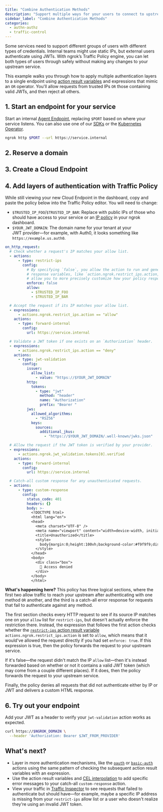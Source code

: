 ```yaml
---
title: "Combine Authentication Methods"
description: "Support multiple ways for your users to connect to upstream services with a flexible OR operator pattern."
sidebar_label: "Combine Authentication Methods"
categories:
  - authn-authz
  - traffic-control
---
```



Some services need to support different groups of users with different types of credentials.
Internal teams might use static IPs, but external users authenticate using JWTs.
With ngrok’s Traffic Policy engine, you can let both types of users through safely without making any changes to your upstream service.

This example walks you through how to apply multiple authentication layers to a single endpoint using [action result variables](/docs/traffic-policy/variables/action/) and expressions that mimic an `OR` operator.
You'll allow requests from trusted IPs `OR` those containing valid JWTs, and then reject all others.

## 1. Start an endpoint for your service

Start an internal [Agent Endpoint](/docs/universal-gateway/agent-endpoints/), replacing `$PORT` based on where your service listens.
You can also use one of our [SDKs](/docs/agent-sdks) or the [Kubernetes Operator](/docs/k8s).

```bash
ngrok http $PORT --url https://service.internal
```

## 2. Reserve a domain

<ReserveDomain />

## 3. Create a Cloud Endpoint

<CloudEndpoint />

## 4. Add layers of authentication with Traffic Policy

While still viewing your new Cloud Endpoint in the dashboard, copy and paste the policy below into the Traffic Policy editor.
You will need to change:

- `$TRUSTED_IP_FOO`/`$TRUSTED_IP_BAR`: Replace with public IPs of those who should have access to your service or an [IP policy](https://dashboard.ngrok.com/ip-restrictions) in your ngrok dashboard.
- `$YOUR_JWT_DOMAIN`: The domain name for your tenant at your JWT provider—for example, with Auth0, it looks something like `https://example.us.auth0`.

```yaml
on_http_request:
  # Check whether a request's IP matches your allow list.
  - actions:
      - type: restrict-ips
        config:
          # By specifying `false`, you allow the action to run and generate
          # response variables, like `action.ngrok.restrict_ips.action, which
          # allow you to more precisely customize how your policy responds.
          enforce: false
          allow:
            - $TRUSTED_IP_FOO
            - $TRUSTED_IP_BAR

  # Accept the request if its IP matches your allow list.
  - expressions:
      - actions.ngrok.restrict_ips.action == "allow"
    actions:
      - type: forward-internal
        config:
          url: https://service.internal

  # Validate a JWT token if one exists on an `Authorization` header.
  - expressions:
      - actions.ngrok.restrict_ips.action == "deny"
    actions:
      - type: jwt-validation
        config:
          issuer:
            allow_list:
              - value: "https://$YOUR_JWT_DOMAIN"
          http:
            tokens:
              - type: "jwt"
                method: "header"
                name: "Authorization"
                prefix: "Bearer "
          jws:
            allowed_algorithms:
              - "RS256"
            keys:
              sources:
                additional_jkus:
                  - "https://$YOUR_JWT_DOMAIN/.well-known/jwks.json"

  # Allow the request if the JWT token is verified by your provider.
  - expressions:
      - actions.ngrok.jwt_validation.tokens[0].verified
    actions:
      - type: forward-internal
        config:
          url: https://service.internal

  # Catch-all custom response for any unauthenticated requests.
  - actions:
      - type: custom-response
        config:
          status_code: 401
          headers: {}
          body: >-
            <!DOCTYPE html>
            <html lang="en">
            <head>
              <meta charset="UTF-8" />
              <meta name="viewport" content="width=device-width, initial-scale=1.0"/>
              <title>Unauthorized</title>
              <style>
                body{margin:0;height:100vh;background-color:#f9f9f9;display:flex;align-items:center;justify-content:center;font-family:system-ui,sans-serif}.box{padding:2rem 3rem;border:2px solid #d9534f;border-radius:12px;background-color:#fff3f3;color:#d9534f;font-size:1.5rem;text-align:center;box-shadow:0 4px 12px rgba(0,0,0,.1)}
              </style>
            </head>
            <body>
              <div class="box">
                🚫 Access denied
              </div>
            </body>
            </html>
```

**What's happening here?**
This policy has three logical sections, where the first two allow traffic to reach your upstream after authenticating with one method `OR` another, and the third is a catch-all error response for requests that fail to authenticate against any method.

The first section checks every HTTP request to see if its source IP matches one on your `allow` list for `restrict-ips`, but doesn't actually enforce the restriction there.
Instead, the expression that follows the first action checks whether the [`restrict-ips` action result variable](/docs/traffic-policy/actions/restrict-ips/#action-result-variables) `actions.ngrok.restrict_ips.action` is set to `allow`, which means that it would've allowed the request directly if you had set `enforce: true`.
If this expression is true, then the policy forwards the request to your upstream service.

If it's false—the request didn't match the IP `allow` list—then it's instead forwarded based on whether or not it contains a valid JWT token (which may come from a couple different places).
If it does, then the policy forwards the request to your upstream service.

Finally, the policy denies all requests that did not authenticate either by IP or JWT and delivers a custom HTML response.

## 6. Try out your endpoint

<TryOut />

Add your JWT as a header to verify your `jwt-validation` action works as expected.

```bash
curl https://$NGROK_DOMAIN \
  --header 'Authorization: Bearer $JWT_FROM_PROVIDER'
```

## What's next?

- Layer in more authentication mechanisms, like the [`oauth`](/docs/traffic-policy/actions/oauth) or [`basic-auth`](/docs/traffic-policy/actions/basic-auth) actions using the same pattern of checking the subsequent action result variables with an expression.
- Use the action result variables and [CEL interpolation](/docs/traffic-policy/concepts/cel-interpolation) to add specific error messages to your catch-all `custom-response` action.
- View your traffic in [Traffic Inspector](https://dashboard.ngrok.com/traffic-inspector) to see requests that failed to authenticate but should have—for example, maybe a specific IP address is missing from your `restrict-ips` allow list or a user who doesn't realize they're using an invalid JWT token.

